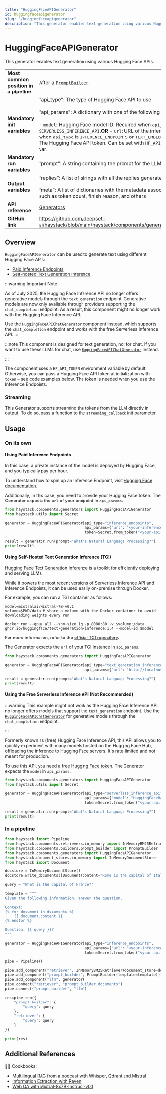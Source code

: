 ```yaml
---
title: "HuggingFaceAPIGenerator"
id: huggingfaceapigenerator
slug: "/huggingfaceapigenerator"
description: "This generator enables text generation using various Hugging Face APIs."
---
```


# HuggingFaceAPIGenerator

This generator enables text generation using various Hugging Face APIs.

|  |  |
| --- | --- |
| **Most common position in a pipeline** | After a [`PromptBuilder`](../builders/promptbuilder.mdx)  |
| **Mandatory init variables** | "api_type": The type of Hugging Face API to use  <br /> <br />"api_params": A dictionary with one of the following keys:  <br /> <br />- `model`: Hugging Face model ID. Required when `api_type` is `SERVERLESS_INFERENCE_API`.**OR** - `url`: URL of the inference endpoint. Required when `api_type` is `INFERENCE_ENDPOINTS` or `TEXT_EMBEDDINGS_INFERENCE`."token": The Hugging Face API token. Can be set with `HF_API_TOKEN` or `HF_TOKEN` env var. |
| **Mandatory run variables** | “prompt”: A string containing the prompt for the LLM |
| **Output variables** | “replies”: A list of strings with all the replies generated by the LLM  <br /> <br />”meta”: A list of dictionaries with the metadata associated with each reply, such as token count, finish reason, and others |
| **API reference** | [Generators](/reference/generators-api) |
| **GitHub link** | https://github.com/deepset-ai/haystack/blob/main/haystack/components/generators/hugging_face_api.py |

## Overview

`HuggingFaceAPIGenerator` can be used to generate text using different Hugging Face APIs:

- [Paid Inference Endpoints](https://huggingface.co/inference-endpoints)
- [Self-hosted Text Generation Inference](https://github.com/huggingface/text-generation-inference)

:::warning
Important Note

As of July 2025, the Hugging Face Inference API no longer offers generative models through the `text_generation` endpoint. Generative models are now only available through providers supporting the `chat_completion` endpoint. As a result, this component might no longer work with the Hugging Face Inference API.

Use the [`HuggingFaceAPIChatGenerator`](huggingfaceapichatgenerator.mdx) component instead, which supports the `chat_completion` endpoint and works with the free Serverless Inference API.
:::

:::note
This component is designed for text generation, not for chat. If you want to use these LLMs for chat, use [`HuggingFaceAPIChatGenerator`](huggingfaceapichatgenerator.mdx) instead.

:::

The component uses a `HF_API_TOKEN` environment variable by default. Otherwise, you can pass a Hugging Face API token at initialization with `token` – see code examples below.
The token is needed when you use the Inference Endpoints.

### Streaming

This Generator supports [streaming](/docs/choosing-the-right-generator#streaming-support) the tokens from the LLM directly in output. To do so, pass a function to the `streaming_callback` init parameter.

## Usage

### On its own

#### Using Paid Inference Endpoints

In this case, a private instance of the model is deployed by Hugging Face, and you typically pay per hour.

To understand how to spin up an Inference Endpoint, visit [Hugging Face documentation](https://huggingface.co/inference-endpoints/dedicated).

Additionally, in this case, you need to provide your Hugging Face token.
The Generator expects the `url` of your endpoint in `api_params`.

```python
from haystack.components.generators import HuggingFaceAPIGenerator
from haystack.utils import Secret

generator = HuggingFaceAPIGenerator(api_type="inference_endpoints",
                                    api_params={"url": "<your-inference-endpoint-url>"},
                                    token=Secret.from_token("<your-api-key>"))

result = generator.run(prompt="What's Natural Language Processing?")
print(result)
```

#### Using Self-Hosted Text Generation Inference (TGI)

[Hugging Face Text Generation Inference](https://github.com/huggingface/text-generation-inference) is a toolkit for efficiently deploying and serving LLMs.

While it powers the most recent versions of Serverless Inference API and Inference Endpoints, it can be used easily on-premise through Docker.

For example, you can run a TGI container as follows:

```shell
model=mistralai/Mistral-7B-v0.1
volume=$PWD/data # share a volume with the Docker container to avoid downloading weights every run

docker run --gpus all --shm-size 1g -p 8080:80 -v $volume:/data ghcr.io/huggingface/text-generation-inference:1.4 --model-id $model
```

For more information, refer to the [official TGI repository](https://github.com/huggingface/text-generation-inference).

The Generator expects the `url` of your TGI instance in `api_params`.

```python
from haystack.components.generators import HuggingFaceAPIGenerator

generator = HuggingFaceAPIGenerator(api_type="text_generation_inference",
                                    api_params={"url": "http://localhost:8080"})

result = generator.run(prompt="What's Natural Language Processing?")
print(result)
```

#### Using the Free Serverless Inference API (Not Recommended)

:::warning
This example might not work as the Hugging Face Inference API no longer offers models that support the `text_generation` endpoint. Use the [`HuggingFaceAPIChatGenerator`](huggingfaceapichatgenerator.mdx) for generative models through the `chat_completion` endpoint.

:::

Formerly known as (free) Hugging Face Inference API, this API allows you to quickly experiment with many models hosted on the Hugging Face Hub, offloading the inference to Hugging Face servers. It's rate-limited and not meant for production.

To use this API, you need a [free Hugging Face token](https://huggingface.co/settings/tokens).
The Generator expects the `model` in `api_params`.

```python
from haystack.components.generators import HuggingFaceAPIGenerator
from haystack.utils import Secret

generator = HuggingFaceAPIGenerator(api_type="serverless_inference_api",
                                    api_params={"model": "HuggingFaceH4/zephyr-7b-beta"},
                                    token=Secret.from_token("<your-api-key>"))

result = generator.run(prompt="What's Natural Language Processing?")
print(result)
```

### In a pipeline

```python
from haystack import Pipeline
from haystack.components.retrievers.in_memory import InMemoryBM25Retriever
from haystack.components.builders.prompt_builder import PromptBuilder
from haystack.components.generators import HuggingFaceAPIGenerator
from haystack.document_stores.in_memory import InMemoryDocumentStore
from haystack import Document

docstore = InMemoryDocumentStore()
docstore.write_documents([Document(content="Rome is the capital of Italy"), Document(content="Paris is the capital of France")])

query = "What is the capital of France?"

template = """
Given the following information, answer the question.

Context:
{% for document in documents %}
    {{ document.content }}
{% endfor %}

Question: {{ query }}?
"""

generator = HuggingFaceAPIGenerator(api_type="inference_endpoints",
                                    api_params={"url": "<your-inference-endpoint-url>"},
                                    token=Secret.from_token("<your-api-key>"))

pipe = Pipeline()

pipe.add_component("retriever", InMemoryBM25Retriever(document_store=docstore))
pipe.add_component("prompt_builder", PromptBuilder(template=template))
pipe.add_component("llm", generator)
pipe.connect("retriever", "prompt_builder.documents")
pipe.connect("prompt_builder", "llm")

res=pipe.run({
    "prompt_builder": {
        "query": query
    },
    "retriever": {
        "query": query
    }
})

print(res)
```

## Additional References

:cook: Cookbooks:

- [Multilingual RAG from a podcast with Whisper, Qdrant and Mistral](https://haystack.deepset.ai/cookbook/multilingual_rag_podcast)
- [Information Extraction with Raven](https://haystack.deepset.ai/cookbook/information_extraction_raven)
- [Web QA with Mixtral-8x7B-Instruct-v0.1](https://haystack.deepset.ai/cookbook/mixtral-8x7b-for-web-qa)

